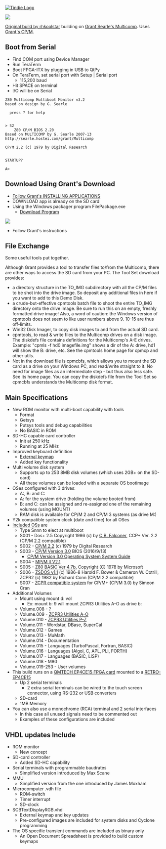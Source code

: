 <a href="https://www.tindie.com/products/land_boards/retrocomputer-fpga-card-pcb-only/" >
<img src="http://land-boards.com/tindie/tindie-larges-v2.png" alt="Tindie Logo">
</img></a> 

<img src="http://land-boards.com/blwiki/images/1/11/FPGA-ITX_P18621_720px.jpg"></img>

[https://www.retrobrewcomputers.org/doku.php?id=builderpages:rhkoolstar:mc-2g-1024 Original build by rhkoolstar] building on  [http://searle.x10host.com/Multicomp/index.html Grant Searle's Multicomp]. Uses [http://searle.x10host.com/Multicomp/cpm/fpgaCPM.html Grant's CP/M].

== Boot from Serial ==

* Find COM port using Device Manager
* Run TeraTerm
* Boot FPGA-ITX by plugging in USB to QtPy
* On TeraTerm, set serial port with Setup | Serial port
** 115,200 baud
* Hit SPACE on terminal
* I/O will be on Serial
<pre>
Z80 Multicomp Multiboot Monitor v3.2
based on design by G. Searle

  press ? for help


> S2
    Z80 CP/M BIOS 2.20
Based on MULTICOMP by G. Searle 2007-13
http://searle.hostei.com/grant/Multicomp

CP/M 2.2 (c) 1979 by Digital Research


STARTUP?

A>
</pre>

== Download Using Grant's Download ==

* [http://searle.x10host.com/Multicomp/cpm/fpgaCPM.html#InstallingApplications Follow Grant's INSTALLING APPLICATIONS]
* DOWNLOAD app is already on the SD card
* Using the Windows packager program FilePackage.exe
** [https://github.com/douggilliland/Retro-Computers/tree/master/Z80/Software/Tools/DownloadFromWindows Download Program]
<img src="https://raw.githubusercontent.com/douggilliland/Retro-Computers/master/Z80/Software/Tools/DownloadFromWindows/FilePackage.jpg"></img>
* Follow Grant's instructions

== File Exchange ==

Some useful tools put together.

Although Grant provides a tool to transfer files to/from the Multicomp, there are other ways to access the SD card from your PC. The Tool Set download provides:

* a directory structure in the TO_IMG subdirectory with all the CP/M files to be shot into the drive image. So deposit any additional files in here if you want to add to this Demo Disk.
* a crude-but-effective cpmtools batch file to shoot the entire TO_IMG directory onto the drive image. Be sure to run this on an empty, freshly formatted drive image! Also, a word of caution: the Windows version of cpmtools does not seem to like user numbers above 9. 10-15 are thus off-limits.
* Win32 Disk Imager, to copy disk images to and from the actual SD card.
* cpmtools, to read & write files to the Multicomp drives on a disk image. The diskdefs file contains definitions for the Multicomp's A-E drives. Example: "cpmls -f hd0 imagefile.img" shows a dir of the A: drive, hd1 will show the B: drive, etc. See the cpmtools home page for cpmcp and other utils.
* Not in the download file is cpmcbfs, which allows you to mount the SD card as a drive on your Windows PC, and read/write straight to it. No need for image files as an intermediate step - but thus also less safe. See its home page. You can copy the diskdefs file from the Tool Set so cpmcbfs understands the Multicomp disk format.

== Main Specifications ==

* New ROM monitor with multi-boot capability with tools
** Format
** Getsys
** Putsys tools and debug capabilities
** No BASIC in ROM
* SD-HC capable card controller
** Init at 250 kHz
** Running at 25 MHz
* Improved keyboard definition
** [https://github.com/douggilliland/MultiComp/tree/master/MultiComp_On_RETRO-EP4CE15/Multicomp-MPM/Components/TERMINAL External keymap]
** Added key functionality
* Multi volume disk system
** Supports up to 253 8MB disk volumes (which uses 2GB+ on the SD-card)
** All these volumes can be loaded with a separate OS bootimage
* OSes configured with 3 drives: 
** A:, B: and C:
** A: for the system drive (holding the volume booted from)
** B: and C: can be assigned and re-assigned one of the remaining volumes (using MOUNT)
** RAM disk is available for CP/M 2 and CP/M 3 systems (as drive M:)
* Y2k compatible system clock (date and time) for all OSes
* [https://retrobrewcomputers.org/lib/exe/fetch.php?media=builderpages:rhkoolstar:mc-2g-1024.zip Included OSs] are
** Type Snnn to elect at multiboot
** S001 - Dos+ 2.5  Copyright 1986 (c) by [http://cpmarchives.classiccmp.org/cpm/mirrors/cbfalconer.home.att.net/download/index.htm C.B. Falconer], CCP+ Ver. 2.2 (CP/M 2.2 compatible)
** S002 - [https://github.com/douggilliland/Retro-Computers/blob/master/Z80/Software/Manuals/CPM%202.2%20manual.pdf CP/M 2.2] (c) 1979 by Digital Research
** S003 - [http://www.cpm.z80.de/manuals/cpm3-usr.pdf CP/M Version 3.0] BIOS (2016/9/13)
*** [http://www.cpm.z80.de/manuals/cpm3-sys.pdf CP/M Version 3.0 Operating System System Guide]
** S004 - [https://github.com/douggilliland/Retro-Computers/blob/master/Z80/Software/Manuals/MPM_II_2.1_Release_Notes_1982.pdf MP/M II V2.1]
** S005 - [http://searle.wales/z80/SimpleZ80.html Z80 BASIC Ver 4.7b], Copyright (C) 1978 by Microsoft
** S006 - [https://github.com/douggilliland/Retro-Computers/blob/master/Z80/Software/Manuals/zsdos.pdf ZSDOS v1.1] (c) 1986-8 Harold F. Bower & Cameron W. Cotrill, ZCPR2 (c) 1982 by Richard Conn (CP/M 2.2 compatible) 
** S007 - [https://github.com/douggilliland/Retro-Computers/blob/master/Z80/Software/Manuals/zcpr3_the_manual.pdf ZCPR compatible system] for CP/M+ (CP/M 3.0) by Simeon Cran
* Additional Volumes
** Mount using mount d: vol
*** Ex: mount b: 9 will mount ZCPR3 Utilities A-O as drive b:
** Volume.008 - ?
** Volume.009 - [https://github.com/douggilliland/MultiComp/blob/master/MultiComp_On_RETRO-EP4CE15/Multicomp-MPM/ZCPR3_Utilities_A_O.txt ZCPR3 Utilities A-O]
** Volume.010 - [https://github.com/douggilliland/MultiComp/blob/master/MultiComp_On_RETRO-EP4CE15/Multicomp-MPM/ZCPR3_Utilities_P_Z.txt ZCPR3 Utilities P-Z]
** Volume.011 - Wordstar, DBase, SuperCal
** Volume.012 - Games
** Volume.013 - MuMath
** Volume.014 - Documentation
** Volume.015 - Languages (TurboPascal, Fortran, BASIC)
** Volume.016 - Languages (Algol, C, APL, PLI, FORTH)
** Volume.017 - Languages (BASIC, LISP)
** Volume.018 - M80
** Volume.019-253 - User volumes
* This build runs on a [https://www.aliexpress.com/item/32949281189.html?spm=a2g0o.productlist.0.0.23c6239dgIvRTF&algo_pvid=18ecb5a7-9379-4a8d-9987-d234c882a467&algo_expid=18ecb5a7-9379-4a8d-9987-d234c882a467-2&btsid=0b0a555c16163265169281511efa18&ws_ab_test=searchweb0_0,searchweb201602_,searchweb201603_ QMTECH EP4CE15 FPGA card] mounted to a [http://land-boards.com/blwiki/index.php?title=RETRO-EP4CE15 RETRO-EP4CE15]
** Up 2 serial terminals
*** 2 extra serial terminals can be wired to the touch screen connector, using RS-232 or USB converters
** SD-card
** 1MB Memory
* You can also use a monochrome (RCA) terminal and 2 serial interfaces
** In this case all unused signals need to be commented out
** Examples of these configurations are included

== VHDL updates Include ==

* ROM monitor
** New concept
* SD-card controller
** Added SD-HC capability
* Serial terminals with programmable baudrates 
** Simplified version introduced by Max Scane
* MMU
** Simplified version from the one introduced by James Moxham
* Microcomputer .vdh file
** ROM-switch
** Timer interrupt
** SD-clock
* SCBTextDisplayRGB.vhd
** External keymap and key updates
** Pre-configured images are included for system disks and Cyclone programming
* The OS specific transient commands are included as binary only
** An Open Document Spreadsheet is provided to build custom keymaps
